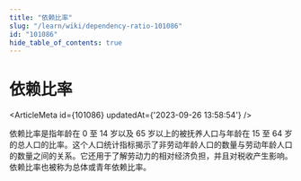 ```yaml
---
title: "依赖比率"
slug: "/learn/wiki/dependency-ratio-101086"
id: "101086"
hide_table_of_contents: true
---
```



# 依赖比率

<ArticleMeta id={101086} updatedAt={'2023-09-26 13:58:54'} />
<div className='border-solid border-b border-t-0 my-4 border-[var(--ifm-color-gray-300)]' />

依赖比率是指年龄在 0 至 14 岁以及 65 岁以上的被抚养人口与年龄在 15 至 64 岁的总人口的比率。这个人口统计指标揭示了非劳动年龄人口的数量与劳动年龄人口的数量之间的关系。它还用于了解劳动力的相对经济负担，并且对税收产生影响。依赖比率也被称为总体或青年依赖比率。
